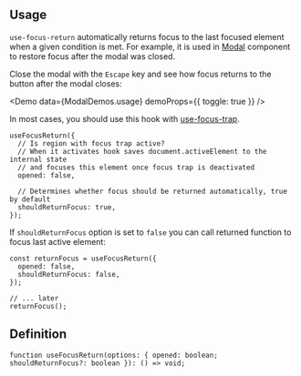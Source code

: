 

## Usage

`use-focus-return` automatically returns focus to the last focused element when a given condition is met.
For example, it is used in [Modal](/core/modal/) component to restore focus after the modal was closed.

Close the modal with the `Escape` key and see how focus returns to the button after the modal closes:

<Demo data={ModalDemos.usage} demoProps={{ toggle: true }} />

In most cases, you should use this hook with [use-focus-trap](/hooks/use-focus-trap/).

```tsx
useFocusReturn({
  // Is region with focus trap active?
  // When it activates hook saves document.activeElement to the internal state
  // and focuses this element once focus trap is deactivated
  opened: false,

  // Determines whether focus should be returned automatically, true by default
  shouldReturnFocus: true,
});
```

If `shouldReturnFocus` option is set to `false` you can call returned function to focus last active element:

```tsx
const returnFocus = useFocusReturn({
  opened: false,
  shouldReturnFocus: false,
});

// ... later
returnFocus();
```

## Definition

```tsx
function useFocusReturn(options: { opened: boolean; shouldReturnFocus?: boolean }): () => void;
```
